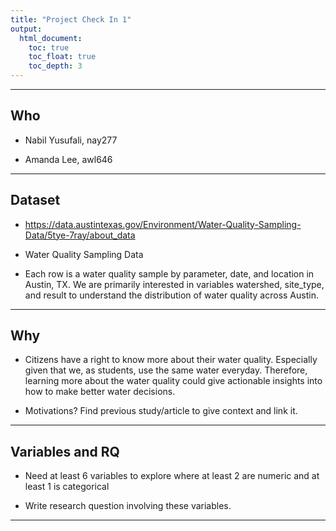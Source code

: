 ```yaml
---
title: "Project Check In 1"
output: 
  html_document:
    toc: true
    toc_float: true
    toc_depth: 3
---
```


------------------------------------------------------------------------

## Who

-   Nabil Yusufali, nay277

-   Amanda Lee, awl646

------------------------------------------------------------------------

## Dataset

-   <https://data.austintexas.gov/Environment/Water-Quality-Sampling-Data/5tye-7ray/about_data>

-   Water Quality Sampling Data

-   Each row is a water quality sample by parameter, date, and location in Austin, TX. We are primarily interested in variables watershed, site_type, and result to understand the distribution of water quality across Austin.

------------------------------------------------------------------------

## Why

-   Citizens have a right to know more about their water quality. Especially given that we, as students, use the same water everyday. Therefore, learning more about the water quality could give actionable insights into how to make better water decisions.

-   Motivations? Find previous study/article to give context and link it.

------------------------------------------------------------------------

## Variables and RQ

-   Need at least 6 variables to explore where at least 2 are numeric and at least 1 is categorical

-   Write research question involving these variables.

------------------------------------------------------------------------
